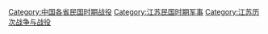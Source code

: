 [[Category:中国各省民国时期战役|Category:中国各省民国时期战役]]
[[Category:江苏民国时期军事|Category:江苏民国时期军事]]
[[Category:江苏历次战争与战役|Category:江苏历次战争与战役]]
